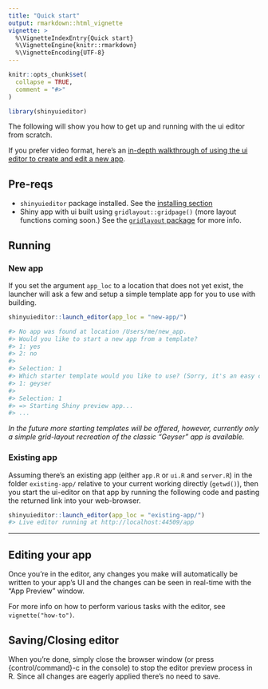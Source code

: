 ```yaml
---
title: "Quick start"
output: rmarkdown::html_vignette
vignette: >
  %\VignetteIndexEntry{Quick start}
  %\VignetteEngine{knitr::rmarkdown}
  %\VignetteEncoding{UTF-8}
---
```


```r
knitr::opts_chunk$set(
  collapse = TRUE,
  comment = "#>"
)
```

```r
library(shinyuieditor)
```


The following will show you how to get up and running with the ui editor from scratch. 

If you prefer video format, here's an [in-depth walkthrough of using the ui editor to create and edit a new app](https://youtu.be/2Z0NfNLEJJQ).


## Pre-reqs

- `shinyuieditor` package installed. See the [installing section](../index.html#installing)
- Shiny app with ui built using `gridlayout::gridpage()` (more layout functions coming soon.) See the [`gridlayout` package](https://github.com/rstudio/gridlayout) for more info.



## Running

### New app

If you set the argument `app_loc` to a location that does not yet exist, the launcher will ask a few and setup a simple template app for you to use with building.

```r
shinyuieditor::launch_editor(app_loc = "new-app/")

#> No app was found at location /Users/me/new_app.
#> Would you like to start a new app from a template?
#> 1: yes
#> 2: no
#>
#> Selection: 1
#> Which starter template would you like to use? (Sorry, it's an easy choice currently.)
#> 1: geyser
#>
#> Selection: 1
#> => Starting Shiny preview app...
#> ...
```

_In the future more starting templates will be offered, however, currently only a simple grid-layout recreation of the classic "Geyser" app is available._

### Existing app

Assuming there's an existing app (either `app.R` or `ui.R` and `server.R`) in the folder `existing-app/` relative to your current working directly (`getwd()`), then you start the ui-editor on that app by running the following code and pasting the returned link into your web-browser.

```r
shinyuieditor::launch_editor(app_loc = "existing-app/")
#> Live editor running at http://localhost:44509/app
```

---

## Editing your app

Once you're in the editor, any changes you make will automatically be written to your app's UI and the changes can be seen in real-time with the "App Preview" window.

For more info on how to perform various tasks with the editor, see `vignette("how-to")`. 

## Saving/Closing editor

When you're done, simply close the browser window (or press {control/command}-c in the console) to stop the editor preview process in R. Since all changes are eagerly applied there's no need to save.


